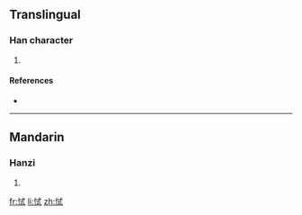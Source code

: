 ==Translingual==

===Han character===
{{Han char|rn=61|rad=心|as=06|sn=9|four=|canj=心戈心一 (PIPM)}}

# {{defn|Han|sort=心06}}

====References====
* {{Han ref|kx=0384.270|dkj=10570|dj=0715.100|hdz=42293.120|uh=605C|ud=24668}}

----

==Mandarin==

===Hanzi===
{{cmn-hanzi|pin=[[chì]] ([[chi4]])|wg=ch'ih<sup>4</sup>}}

# {{defn|Mandarin|sort=心06}}

[[fr:恜]]
[[li:恜]]
[[zh:恜]]